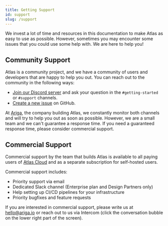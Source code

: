 ```yaml
---
title: Getting Support
id: support
slug: /support
---
```


We invest a lot of time and resources in this documentation to make Atlas as easy to use as possible. However,
sometimes you may encounter some issues that you could use some help with. We are here to help you!

## Community Support

Atlas is a community project, and we have a community of users and developers that are happy to help you out. You can
reach out to the community in the following ways:

* [Join our Discord server](https://discord.gg/zZ6sWVg6NT) and ask your question in the `#getting-started` or `#support` channels.
* [Create a new issue](https://github.com/ariga/atlas/issues/new/choose) on GitHub.

At [Ariga](https://ariga.io), the company building Atlas, we constantly monitor both channels and will try to help you out as soon
as possible. However, we are a small team and we can't guarantee a response time. If you need a guaranteed response
time, please consider commercial support.

## Commercial Support

Commercial support by the team that builds Atlas is available to all paying users of
[Atlas Cloud](https://atlasgo.cloud/pricing) and as a separate subscription for self-hosted users.

Commercial support includes:
* Priority support via email
* Dedicated Slack channel (Enterprise plan and Design Partners only)
* Help setting up CI/CD pipelines for your infrastructure
* Priority bugfixes and feature requests

If you are interested in commercial support, please write us at [hello@ariga.io](mailto:hello@ariga.io?subject=Atlas%20Commercial%20Support)
or reach out to us via Intercom (click the conversation bubble on the lower right part of the screen).
